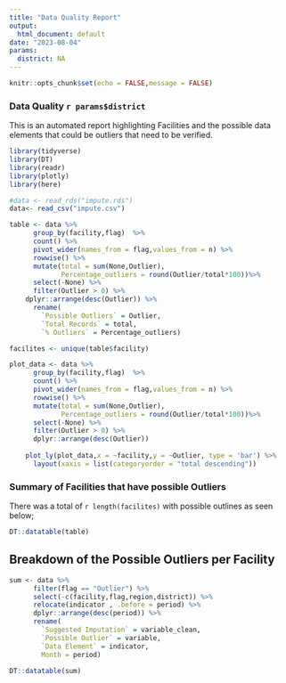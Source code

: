 ```yaml
---
title: "Data Quality Report"
output:
  html_document: default
date: "2023-08-04"
params:
  district: NA
---
```


```r
knitr::opts_chunk$set(echo = FALSE,message = FALSE)
```

### Data Quality `r params$district` 

This is an automated report highlighting Facilities and the possible data elements that could be outliers that need to be verified. 

```r
library(tidyverse)
library(DT)
library(readr)
library(plotly)
library(here)
```


```r
#data <- read_rds("impute.rds")
data<- read_csv("impute.csv")

table <- data %>%
      group_by(facility,flag)  %>%
      count() %>%
      pivot_wider(names_from = flag,values_from = n) %>%
      rowwise() %>%
      mutate(total = sum(None,Outlier),
             Percentage_outliers = round(Outlier/total*100))%>%
      select(-None) %>%
      filter(Outlier > 0) %>%
    dplyr::arrange(desc(Outlier)) %>%
      rename(
        `Possible Outliers` = Outlier,
        `Total Records` = total, 
        `% Outliers` = Percentage_outliers) 

facilites <- unique(table$facility)

```

```r

plot_data <- data %>%
      group_by(facility,flag)  %>%
      count() %>%
      pivot_wider(names_from = flag,values_from = n) %>%
      rowwise() %>%
      mutate(total = sum(None,Outlier),
             Percentage_outliers = round(Outlier/total*100))%>%
      select(-None) %>%
      filter(Outlier > 0) %>%
      dplyr::arrange(desc(Outlier))  
    
    plot_ly(plot_data,x = ~facility,y = ~Outlier, type = 'bar') %>%
      layout(xaxis = list(categoryorder = "total descending"))
```


### Summary of Facilities that have possible Outliers
There was a total of `r length(facilites)` with possible outlines as seen below; 


```r
DT::datatable(table)
```


## Breakdown of the Possible Outliers per Facility 
```r

sum <- data %>%
      filter(flag == "Outlier") %>%
      select(-c(facility,flag,region,district)) %>%
      relocate(indicator , .before = period) %>%
      dplyr::arrange(desc(period)) %>%
      rename(
        `Suggested Imputation` = variable_clean, 
        `Possible Outlier` = variable,
        `Data Element` = indicator,
        Month = period)

DT::datatable(sum)

```


